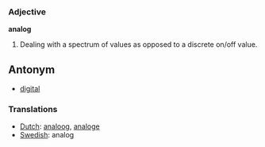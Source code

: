 === Adjective ===

'''analog'''

#Dealing with a spectrum of values as opposed to a discrete on/off value.

==Antonym==
*[[digital]]

=== Translations ===
*[[Dutch]]: [[analoog]], [[analoge]]
*[[Swedish]]: analog